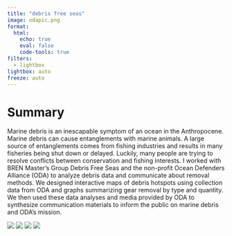 ```yaml
---
title: "debris free seas"
image: odapic.png
format: 
  html:
    echo: true
    eval: false
    code-tools: true
filters: 
  - lightbox
lightbox: auto
freeze: auto
---
```


# Summary

Marine debris is an inescapable symptom of an ocean in the Anthropocene. Marine debris can cause entanglements with marine animals. A large source of entanglements comes from fishing industries and results in many fisheries being shut down or delayed. Luckily, many people are trying to resolve conflicts between conservation and fishing interests. I worked with BREN Master's Group Debris Free Seas and the non-profit Ocean Defenders Alliance (ODA) to analyze debris data and communicate about removal methods. We designed interactive maps of debris hotspots using collection data from ODA and graphs summarizing gear removal by type and quantity. We then used these data analyses and media provided by ODA to synthesize communication materials to inform the public on marine debris and ODA's mission. 

![](debrisfree.png){group="photos"}
![](map.png){group="photos"}
![](odapic.png){group="photos"}
![](crane.png){group="photos"}


